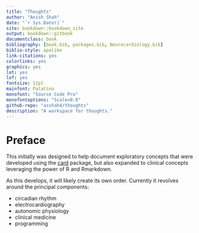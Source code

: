 ```yaml
--- 
title: "Thoughts"
author: "Anish Shah"
date: "`r Sys.Date()`"
site: bookdown::bookdown_site
output: bookdown::gitbook
documentclass: book
bibliography: [book.bib, packages.bib, Neurocardiology.bib]
biblio-style: apalike
link-citations: yes
colorlinks: yes
graphics: yes
lot: yes
lof: yes
fontsize: 11pt
mainfont: Palatino
monofont: "Source Code Pro"
monofontoptions: "Scale=0.8"
github-repo: "asshah4/thoughts"
description: "A workspace for thoughts."
---
```


# Preface {-}

This initially was designed to help document exploratory concepts that were developed using the [card](https://asshah4.github.io/card) package, but also expanded to clinical concepts leveraging the power of R and Rmarkdown.

As this develops, it will likely create its own order. Currently it revolves around the principal components:

- circadian rhythm
- electrocardiography
- autonomic physiology
- clinical medicine
- programming
